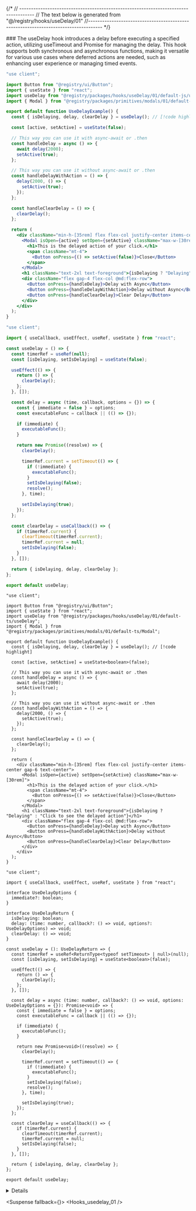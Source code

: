 
{/*
// ------------------------------------------------------------------------------------
    //	The text below is generated from "@/registry/hooks/useDelay/01"
//------------------------------------------------------------------------------------
*/}

<Wrapper>
<Title>useDelay</Title>
### The useDelay hook introduces a delay before executing a specified action, utilizing useTimeout and Promise for managing the delay.  This hook supports both synchronous and asynchronous functions, making it versatile for various use cases where deferred actions are needed, such as enhancing user experience or managing timed events.

<CodeBlock>

```default|js|example.jsx
"use client";

import Button from "@registry/ui/Button";
import { useState } from "react";
import useDelay from "@registry/packages/hooks/useDelay/01/default-js/useDelay";
import { Modal } from "@registry/packages/primitives/modals/01/default-js/Modal";

export default function UseDelayExample() {
  const { isDelaying, delay, clearDelay } = useDelay(); // [!code highlight]

  const [active, setActive] = useState(false);

  // This way you can use it with async-await or .then
  const handleDelay = async () => {
    await delay(2000);
    setActive(true);
  };

  // This way you can use it without async-await or .then
  const handleDelayWithAction = () => {
    delay(2000, () => {
      setActive(true);
    });
  };

  const handleClearDelay = () => {
    clearDelay();
  };

  return (
    <div className="min-h-[35rem] flex flex-col justify-center items-center gap-6 text-center">
      <Modal isOpen={active} setOpen={setActive} className="max-w-[30rem]">
        <h1>This is the delayed action of your click.</h1>
        <span className="mt-4">
          <Button onPress={() => setActive(false)}>Close</Button>
        </span>
      </Modal>
      <h1 className="text-2xl text-foreground">{isDelaying ? "Delaying" : "Click to see the delayed action"}</h1>
      <div className="flex gap-4 flex-col @md:flex-row">
        <Button onPress={handleDelay}>Delay with Async</Button>
        <Button onPress={handleDelayWithAction}>Delay without Async</Button>
        <Button onPress={handleClearDelay}>Clear Delay</Button>
      </div>
    </div>
  );
}

```

```default|js|useDelay.jsx
"use client";

import { useCallback, useEffect, useRef, useState } from "react";

const useDelay = () => {
  const timerRef = useRef(null);
  const [isDelaying, setIsDelaying] = useState(false);

  useEffect(() => {
    return () => {
      clearDelay();
    };
  }, []);

  const delay = async (time, callback, options = {}) => {
    const { immediate = false } = options;
    const executableFunc = callback || (() => {});

    if (immediate) {
      executableFunc();
    }

    return new Promise((resolve) => {
      clearDelay();

      timerRef.current = setTimeout(() => {
        if (!immediate) {
          executableFunc();
        }
        setIsDelaying(false);
        resolve();
      }, time);

      setIsDelaying(true);
    });
  };

  const clearDelay = useCallback(() => {
    if (timerRef.current) {
      clearTimeout(timerRef.current);
      timerRef.current = null;
      setIsDelaying(false);
    }
  }, []);

  return { isDelaying, delay, clearDelay };
};

export default useDelay;

```

```default|ts|example.tsx
"use client";

import Button from "@registry/ui/Button";
import { useState } from "react";
import useDelay from "@registry/packages/hooks/useDelay/01/default-ts/useDelay";
import { Modal } from "@registry/packages/primitives/modals/01/default-ts/Modal";

export default function UseDelayExample() {
  const { isDelaying, delay, clearDelay } = useDelay(); // [!code highlight]

  const [active, setActive] = useState<boolean>(false);

  // This way you can use it with async-await or .then
  const handleDelay = async () => {
    await delay(2000);
    setActive(true);
  };

  // This way you can use it without async-await or .then
  const handleDelayWithAction = () => {
    delay(2000, () => {
      setActive(true);
    });
  };

  const handleClearDelay = () => {
    clearDelay();
  };

  return (
    <div className="min-h-[35rem] flex flex-col justify-center items-center gap-6 text-center">
      <Modal isOpen={active} setOpen={setActive} className="max-w-[30rem]">
        <h1>This is the delayed action of your click.</h1>
        <span className="mt-4">
          <Button onPress={() => setActive(false)}>Close</Button>
        </span>
      </Modal>
      <h1 className="text-2xl text-foreground">{isDelaying ? "Delaying" : "Click to see the delayed action"}</h1>
      <div className="flex gap-4 flex-col @md:flex-row">
        <Button onPress={handleDelay}>Delay with Async</Button>
        <Button onPress={handleDelayWithAction}>Delay without Async</Button>
        <Button onPress={handleClearDelay}>Clear Delay</Button>
      </div>
    </div>
  );
}

```

```default|ts|useDelay.tsx
"use client";

import { useCallback, useEffect, useRef, useState } from "react";

interface UseDelayOptions {
  immediate?: boolean;
}

interface UseDelayReturn {
  isDelaying: boolean;
  delay: (time: number, callback?: () => void, options?: UseDelayOptions) => void;
  clearDelay: () => void;
}

const useDelay = (): UseDelayReturn => {
  const timerRef = useRef<ReturnType<typeof setTimeout> | null>(null);
  const [isDelaying, setIsDelaying] = useState<boolean>(false);

  useEffect(() => {
    return () => {
      clearDelay();
    };
  }, []);

  const delay = async (time: number, callback?: () => void, options: UseDelayOptions = {}): Promise<void> => {
    const { immediate = false } = options;
    const executableFunc = callback || (() => {});

    if (immediate) {
      executableFunc();
    }

    return new Promise<void>((resolve) => {
      clearDelay();

      timerRef.current = setTimeout(() => {
        if (!immediate) {
          executableFunc();
        }
        setIsDelaying(false);
        resolve();
      }, time);

      setIsDelaying(true);
    });
  };

  const clearDelay = useCallback(() => {
    if (timerRef.current) {
      clearTimeout(timerRef.current);
      timerRef.current = null;
      setIsDelaying(false);
    }
  }, []);

  return { isDelaying, delay, clearDelay };
};

export default useDelay;

```

</CodeBlock>
<Details>


## Options Table

| Name      | Type      | Default | Description                                                            |
| --------- | --------- | ------- | ---------------------------------------------------------------------- |
| immediate | `boolean` | `false` | If `true`, the callback will be executed immediately before the delay. |

## Return Table

| Name       | Type                                                                       | Description                                                                  |
| ---------- | -------------------------------------------------------------------------- | ---------------------------------------------------------------------------- |
| isDelaying | `boolean`                                                                  | Indicates whether the delay is currently active.                             |
| delay      | `(time: number, callback?: () => void, options?: UseDelayOptions) => void` | Initiates a delay for the specified time and optionally executes a callback. |
| clearDelay | `() => void`                                                               | Clears the current delay and stops the timer.                                |

### `delay`

| Name     | Type              | Default | Description                                                            |
| -------- | ----------------- | ------- | ---------------------------------------------------------------------- |
| time     | `number`          | -       | The time in milliseconds for which to delay.                           |
| callback | `() => void`      | -       | Optional function to execute after the delay is complete.              |
| options  | `UseDelayOptions` | `{}`    | Optional configuration for delay behavior (e.g., immediate execution). |

</Details>

<Suspense fallback={<Skeleton className="h-60 rounded-lg" />}>
<Display>
<Hooks_usedelay_01 />
</Display>
</Suspense>

</Wrapper>
